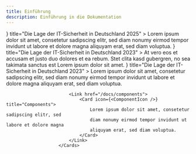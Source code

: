 ```yaml
---
title: Einführung
description: Einführung in die Dokumentation
---
```



<Cards>
							<Link href="/docs/lagebericht-2025">
								<Card
									icon={<ShieldCheck />}
									title="Die Lage der IT-Sicherheit in Deutschland 2025"
								>
									Lorem ipsum dolor sit amet, consetetur sadipscing elitr, sed
									diam nonumy eirmod tempor invidunt ut labore et dolore magna
									aliquyam erat, sed diam voluptua.
								</Card>
							</Link>
							<Link href="/docs/lagebericht-2024">
								<Card
									icon={<ShieldCheck />}
									title="Die Lage der IT-Sicherheit in Deutschland 2023"
								>
									At vero eos et accusam et justo duo dolores et ea rebum. Stet
									clita kasd gubergren, no sea takimata sanctus est Lorem ipsum
									dolor sit amet.
								</Card>
							</Link>
							<Link href="/docs/lagebericht-2023">
								<Card
									icon={<ShieldCheck />}
									title="Die Lage der IT-Sicherheit in Deutschland 2023"
								>
									Lorem ipsum dolor sit amet, consetetur sadipscing elitr, sed
									diam nonumy eirmod tempor invidunt ut labore et dolore magna
									aliquyam erat, sed diam voluptua.
								</Card>
							</Link>

    						<Link href="/docs/components">
    							<Card icon={<ComponentIcon />} title="Components">
    								Lorem ipsum dolor sit amet, consetetur sadipscing elitr, sed
    								diam nonumy eirmod tempor invidunt ut labore et dolore magna
    								aliquyam erat, sed diam voluptua.
    							</Card>
    						</Link>
    					</Cards>
